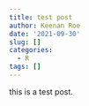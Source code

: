 ```yaml
---
title: test post
author: Keenan Roe
date: '2021-09-30'
slug: []
categories:
  - R
tags: []
---
```


this is a test post.